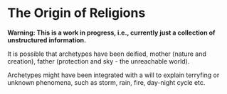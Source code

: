 # The Origin of Religions

**Warning: This is a work in progress, i.e., currently just a collection of unstructured information.**


It is possible that archetypes have been deified, mother (nature and creation), father (protection and sky - the unreachable world). 

Archetypes might have been integrated with a will to explain terryfing or unknown phenomena, such as storm, rain, fire, day-night cycle etc.
